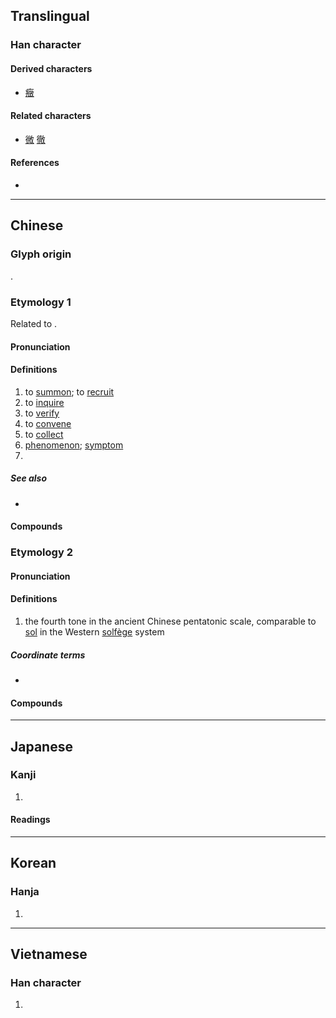 {{also|徴|征|微}}
{{character info}}
==Translingual==
{{Han simplified forms|徵|徴|[[征]]/[[徵]]}}

===Han character===
{{Han char|rn=60|rad=彳|as=12|sn=15|four=28240|canj=HOUGK|ids=⿲彳⿳山一𡈼攵,⿲彳⿳山一壬攵}}

====Derived characters====
* [[癥]]

====Related characters====
* [[微]] [[徹]] <!-- Other 彳 + X + 攵 -->

====References====
* {{Han ref|kx=0370.410|dkj=10239|dj=0697.270|hdz=20842.070|uh=5FB5|ud=24501|bh=BC78|bd=48248}}

----

==Chinese==

===Glyph origin===
{{Han etym}}
{{Han compound|微|𡈼|ls=ic}}.

===Etymology 1===
{{zh-forms|s=征}}
Related to {{och-l|證}}.

====Pronunciation====
{{zh-pron
|m=zhēng
|m-s=
|c=zing1
|c-t=
|g=
|h=pfs=chṳ̂n;gd=zen1
|j=
|mb=déng
|md=dĭng
|mn=ml:cheng/zz:teng/tw,qz:chng/twv:tin
|mn-t=zêng1/dêng1
|w=
|x=
|mc=1
|oc=1,2
|ma=
|cat=v,n,pn
}}

====Definitions====
{{zh-hanzi}}

# to [[summon]]; to [[recruit]]
# to [[inquire]]
# to [[verify]]
# to [[convene]]
# to [[collect]]
# [[phenomenon]]; [[symptom]]
# {{surname|zh}}

=====See also=====
* {{zh-l|症|symptom}}

====Compounds====
{{zh-der|徵兵|徵兵制|徵調|徵訂|徵發|徵稿|徵購|徵婚|徵集|徵募|徵聘|徵求|徵收|徵稅|徵文|徵詢|徵引|徵用|徵召|綜合徵|徵候|徵兆|徵象|帶罪徵收|徵才|徵風召雨|停徵|固徵|性徵|徵選|徵辟|徵答|徵求啟事|徵啟|徵庸|徵士|徵名責實|徵友|徵兵制度|徵信錄|徵信社|徵招|徵信|帶徵|徵逐|帶徵銀|咎徵|信而有徵|保留徵收|土地徵收|三徵七辟|區段徵收|副性徵|休徵|徵狀|公用徵收|無徵不信|照價徵稅|應徵信|特徵|病徵|旁徵博引|直接徵稅|瑞徵|稽徵|應徵|有徵|杞宋無徵|生命徵象|暴斂橫徵|課徵|第二性徵|緩徵|表徵|第一性徵|談徵|額徵|考徵|納徵|象徵主義|象徵性|酒食徵逐|貴徵|象徵|開徵|螽斯之徵}}

===Etymology 2===
{{zh-forms}}

====Pronunciation====
{{zh-pron
|m=zhǐ
|c=zi2
|mn=
|mc=2
|oc=n,1
|ma=
|dial=n
|cat=n
}}

====Definitions====
{{zh-hanzi}}

# {{lb|zh|music}} the fourth tone in the ancient Chinese pentatonic scale, comparable to [[sol]] in the Western [[solfège]] system

=====Coordinate terms=====
* {{list:Chinese pentatonic scale/zh}}

====Compounds====
{{zh-der|*流徵|變徵之音/变徵之音|變徵/变徵|變徵之聲/变徵之声}}

----

==Japanese==
{{ja-kanji forms|徴|徵}}

===Kanji===
{{ja-kanji|grade=|rs=彳12|shin=徴}}

# {{rfdef|ja|sort=彳12}}

====Readings====
{{ja-readings
|on=ちょう, ち
|kun=しるし-, め-す
}}

----

==Korean==

===Hanja===
{{ko-hanja|hangeul=[[징]], [[치]]|eumhun=|rv=jing, chi|mr=ching, ch'i|y=cing, chi}}

# {{rfdef|ko|sort=彳12}}

----

==Vietnamese==

===Han character===
{{vi-readings|reading=trưng, chưng, chuỷ, rưng, trâng|rs=彳12}}

# {{rfdef|vi|sort=彳12}}
